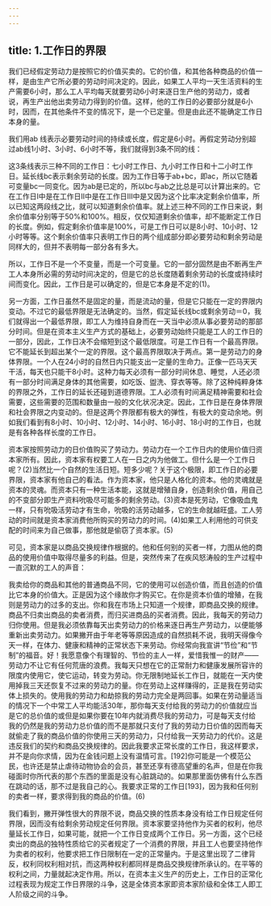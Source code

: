 ```yaml
---
---
---
```

title: 1.工作日的界限
---




我们已经假定劳动力是按照它的价值买卖的。它的价值，和其他各种商品的价值一样，是由生产它所必要的劳动时间决定的。因此，如果工人平均一天生活资料的生产需要6小时，那么工人平均每天就要劳动6小时来逐日生产他的劳动力，或者说，再生产出他出卖劳动力得到的价值。这样，他的工作日的必要部分就是6小时，因而，在其他条件不变的情况下，是一个已定量。但是由此还不能确定工作日本身的量。

我们用ab 线表示必要劳动时间的持续或长度，假定是6小时。再假定劳动分别超过ab线1小时、3小时、6小时不等，我们就得到3条不同的线：



这3条线表示三种不同的工作日：七小时工作日、九小时工作日和十二小时工作日。延长线bc表示剩余劳动的长度。因为工作日等于ab+bc，即ac，所以它随着可变量bc一同变化。因为ab是已定的，所以bc与ab之比总是可以计算出来的。它在工作日Ⅰ中是在工作日Ⅱ中是在工作日Ⅲ中是又因为这个比率决定剩余价值率，所以已知这两段线之比，就可以知道剩余价值率。就上述三种不同的工作日来说，剩余价值率分别等于50%和100%。相反，仅仅知道剩余价值率，却不能断定工作日的长度。例如，假定剩余价值率是100%，可是工作日可以是8小时、10小时、12小时等等。这个剩余价值率只表明工作日的两个组成部分即必要劳动和剩余劳动是同样大的，但并不表明每一部分各有多大。

所以，工作日不是一个不变量，而是一个可变量。它的一部分固然是由不断再生产工人本身所必需的劳动时间决定的，但是它的总长度随着剩余劳动的长度或持续时间而变化。因此，工作日是可以确定的，但是它本身是不定的(1)。

另一方面，工作日虽然不是固定的量，而是流动的量，但是它只能在一定的界限内变动。不过它的最低界限是无法确定的。当然，假定延长线bc或剩余劳动＝0，我们就得出一个最低界限，即工人为维持自身而在一天当中必须从事必要劳动的那部分时间。但是在资本主义生产方式的基础上，必要劳动始终只能是工人的工作日的一部分，因此，工作日决不会缩短到这个最低限度。可是工作日有一个最高界限。它不能延长到超出某个一定的界限。这个最高界限取决于两点。第一是劳动力的身体界限。一个人在24小时的自然日内只能支出一定量的生命力。正像一匹马天天干活，每天也只能干8小时。这种力每天必须有一部分时间休息、睡觉，人还必须有一部分时间满足身体的其他需要，如吃饭、盥洗、穿衣等等。除了这种纯粹身体的界限之外，工作日的延长还碰到道德界限。工人必须有时间满足精神需要和社会需要，这些需要的范围和数量由一般的文化状况决定。因此，工作日是在身体界限和社会界限之内变动的。但是这两个界限都有极大的弹性，有极大的变动余地。例如我们看到有8小时、10小时、12小时、14小时、16小时、18小时的工作日，也就是有各种各样长度的工作日。

资本家按照劳动力的日价值购买了劳动力。劳动力在一个工作日内的使用价值归资本家所有。因此，资本家有权要工人在一日之内为他做工。但什么是一个工作日呢？(2)当然比一个自然的生活日短。短多少呢？关于这个极限，即工作日的必要界限，资本家有他自己的看法。作为资本家，他只是人格化的资本。他的灵魂就是资本的灵魂。而资本只有一种生活本能，这就是增殖自身，创造剩余价值，用自己的不变部分即生产资料吮吸尽可能多的剩余劳动。(3)资本是死劳动，它像吸血鬼一样，只有吮吸活劳动才有生命，吮吸的活劳动越多，它的生命就越旺盛。工人劳动的时间就是资本家消费他所购买的劳动力的时间。(4)如果工人利用他的可供支配的时间来为自己做事，那他就是偷窃了资本家。(5)

可见，资本家是以商品交换规律作根据的。他和任何别的买者一样，力图从他的商品的使用价值中取得尽量多的利益。但是，突然传来了在疾风怒涛般的生产过程中一直沉默的工人的声音：

我卖给你的商品和其他的普通商品不同，它的使用可以创造价值，而且创造的价值比它本身的价值大。正是因为这个缘故你才购买它。在你是资本价值的增殖，在我则是劳动力的过多的支出。你和我在市场上只知道一个规律，即商品交换的规律。商品不归卖出商品的卖者消费，而归买进商品的买者消费。因此，我每天的劳动力归你使用。但是我必须依靠每天出卖劳动力的价格来逐日再生产劳动力，以便能够重新出卖劳动力。如果撇开由于年老等等原因造成的自然损耗不说，我明天得像今天一样，在体力、健康和精神的正常状态下来劳动。你经常向我宣讲“节俭”和“节制”的福音。好！我愿意像个有理智的、节俭的主人一样，爱惜我惟一的财产——劳动力不让它有任何荒唐的浪费。我每天只想在它的正常耐力和健康发展所容许的限度内使用它，使它运动，转变为劳动。你无限制地延长工作日，就能在一天内使用掉我三天还恢复不过来的劳动力的量。你在劳动上这样赚得的，正是我在劳动实体上损失的。使用我的劳动力和劫掠我的劳动力完全是两回事。如果在劳动量适当的情况下一个中常工人平均能活30年，那你每天支付给我的劳动力的价值就应当是它的总价值的或但是如果你要在10年内就消费尽我的劳动力，可是每天支付给我的仍然是我的劳动力总价值的而不是那就只支付了我的劳动力日价值的因而每天就偷走了我的商品价值的你使用三天的劳动力，只付给我一天劳动力的代价。这是违反我们的契约和商品交换规律的。因此我要求正常长度的工作日，我这样要求，并不是向你求情，因为在金钱问题上没有温情可言。[192]你可能是一个模范公民，也许还是禁止虐待动物协会的会员，甚至还享有德高望重的名声，但是在你我碰面时你所代表的那个东西的里面是没有心脏跳动的。如果那里面仿佛有什么东西在跳动的话，那不过是我自己的心。我要求正常的工作日[193]，因为我和任何别的卖者一样，要求得到我的商品的价值。(6)

我们看到，撇开弹性很大的界限不说，商品交换的性质本身没有给工作日规定任何界限，因而没有给剩余劳动规定任何界限。资本家要坚持他作为买者的权利，他尽量延长工作日，如果可能，就把一个工作日变成两个工作日。另一方面，这个已经卖出的商品的独特性质给它的买者规定了一个消费的界限，并且工人也要坚持他作为卖者的权利，他要求把工作日限制在一定的正常量内。于是这里出现了二律背反，权利同权利相对抗，而这两种权利都同样是商品交换规律所承认的。在平等的权利之间，力量就起决定作用。所以，在资本主义生产的历史上，工作日的正常化过程表现为规定工作日界限的斗争，这是全体资本家即资本家阶级和全体工人即工人阶级之间的斗争。
